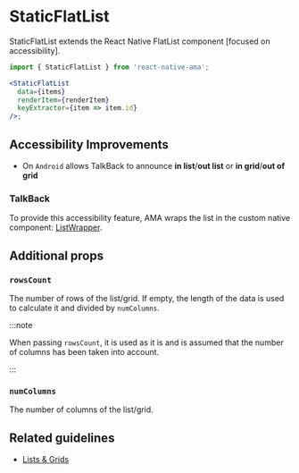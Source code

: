
# StaticFlatList

StaticFlatList extends the React Native FlatList component [focused on accessibility].

```jsx
import { StaticFlatList } from 'react-native-ama';

<StaticFlatList
  data={items}
  renderItem={renderItem}
  keyExtractor={item => item.id}
/>;
```

## Accessibility Improvements

- On `Android` allows TalkBack to announce **in list**/**out list** or **in grid**/**out of grid**

### TalkBack

<TalkBackList />

To provide this accessibility feature, AMA wraps the list in the custom native
component: [ListWrapper](./ListWrapper).


## Additional props

### `rowsCount`

The number of rows of the list/grid. If empty, the length of the data is used to calculate it and divided by `numColumns`.

:::note

When passing `rowsCount`, it is used as it is and is assumed that the number of columns has been taken into account.

:::

### `numColumns`

The number of columns of the list/grid.

## Related guidelines

- [Lists & Grids](../guidelines/lists-grids)
